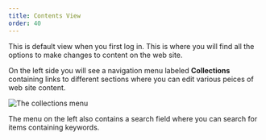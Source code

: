 ```yaml
---
title: Contents View
order: 40
---
```

This is default view when you first log in. This is where you will find all the options to make changes to content on the web site.

On the left side you will see a navigation menu labeled **Collections** containing links to different sections where you can edit various peices of web site content. 

![The collections menu](/images/collections-menu.jpg)

The menu on the left also contains a search field where you can search for items containing keywords.